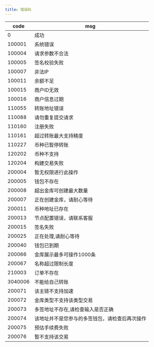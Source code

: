 ```yaml
---
title: 错误码
---
```



| code    | msg                        |
| ------- | -------------------------- |
| 0       | 成功                       |
| 100001  | 系统错误                   |
| 100004  | 请求参数不合法             |
| 100005  | 签名校验失败               |
| 100007  | 非法IP                     |
| 100011  | 余额不足                   |
| 100015  | 商户ID无效                 |
| 100016  | 商户信息过期               |
| 110055  | 转账地址错误               |
| 110088  | 请勿重复提交请求           |
| 110160  | 注册失败                   |
| 110161  | 超过转账最大支持精度       |
| 110227  | 币种已暂停转账             |
| 120202  | 币种不支持                 |
| 120204  | 构建交易失败               |
| 200004  | 暂无权限进行此操作         |
| 200005  | 钱包不存在                 |
| 200008  | 超出金库可创建最大数量   |
| 200007  | 正在创建金库，请耐心等待 |
| 200011  | 币种地址已存在             |
| 200013  | 节点配置错误，请联系客服   |
| 200015  | 签名失败                   |
| 200025  | 正在处理,请耐心等待        |
| 200040  | 钱包已到期                 |
| 200066  | 金库展示最多可操作1000条 |
| 200067  | 名称超过限制长度           |
| 210003  | 订单不存在                 |
| 3040006 | 不能给自己转账             |
| 200071  | 该主链不支持加速           |
| 200072  | 金库类型不支持该类型交易   |
| 200073  | 多签地址不存在,请检查输入是否正确   |
| 200074  | 该地址并不是您参与的多签钱包，请检查后再次操作   |
| 200075  | 预估手续费失败   |
| 200076  | 暂不支持该交易   |